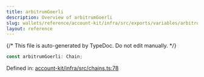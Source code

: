 ```yaml
---
title: arbitrumGoerli
description: Overview of arbitrumGoerli
slug: wallets/reference/account-kit/infra/src/exports/variables/arbitrumGoerli
layout: reference
---
```


{/* This file is auto-generated by TypeDoc. Do not edit manually. */}

```ts
const arbitrumGoerli: Chain;
```

Defined in: [account-kit/infra/src/chains.ts:78](https://github.com/alchemyplatform/aa-sdk/blob/08ef11b1fc98663df6a97fa93722c7f14b33f1cc/account-kit/infra/src/chains.ts#L78)
